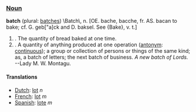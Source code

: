 === [[Noun]] ===
'''batch''' (plural: [[batches]])
<nowiki>\Batch\,</nowiki> n. [OE. bache, bacche, fr. AS. bacan to bake; cf.
G. geb["a]ck and D. baksel. See {Bake}, v. t.]
#. The quantity of bread baked at one time.
#. A quantity of anything produced at one operation ([[antonym]]: [[continuous]]); a group or collection of persons or things of the same kind; as, a batch of letters; the next batch of business. ''A new batch of Lords.'' --Lady M. W. Montagu.
====Translations====
*[[Dutch]]: [[lot]] ''n''
*[[French]]: [[lot]] ''m''
*[[Spanish]]: [[lote]] ''m''